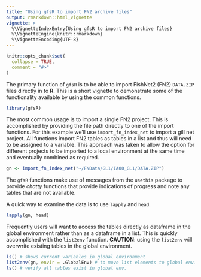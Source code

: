 ```yaml
---
title: "Using gfsR to import FN2 archive files"
output: rmarkdown::html_vignette
vignette: >
  %\VignetteIndexEntry{Using gfsR to import FN2 archive files}
  %\VignetteEngine{knitr::rmarkdown}
  %\VignetteEncoding{UTF-8}
---
```


```r
knitr::opts_chunk$set(
  collapse = TRUE,
  comment = "#>"
)
```

The primary function of `gfsR` is to be able to import FishNet2 (FN2) `DATA.ZIP` files directly in to **R**. This is a short vignette to demonstrate some of the functionality available by using the common functions.

```r
library(gfsR)
```

The most common usage is to import a single FN2 project. This is accomplished by providing the file path directly to one of the import functions. For this example we'll use `import_fn_index_net` to import a gill net project. All functions import FN2 tables as tables in a list and thus will need to be assigned to a variable. This approach was taken to allow the option for different projects to be imported to a local environment at the same time and eventually combined as required.  

```r
gn <- import_fn_index_net("~/FNData/GL1/IA00_GL1/DATA.ZIP")
```

The `gfsR` functions make use of messages from the `usethis` package to provide *chatty* functions that provide indications of progress and note any tables that are not available.

A quick way to examine the data is to use `lapply` and `head`.
```r
lapply(gn, head)
```

Frequently users will want to access the tables directly as dataframe in the global environment rather than as a dataframe in a list. This is quickly accomplished with the `list2env` function. **CAUTION**: using the `list2env` will overwrite existing tables in the global environment.

```r
ls() # shows current variables in global environment
list2env(gn, envir = .GlobalEnv) # to move list elements to global env.
ls() # verify all tables exist in global env.
```


